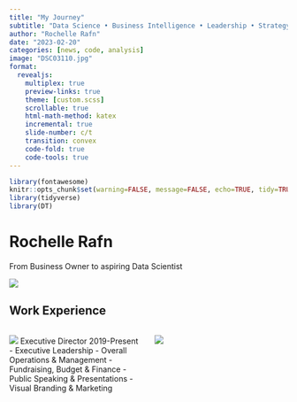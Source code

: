 ```yaml
---
title: "My Journey"
subtitle: "Data Science • Business Intelligence • Leadership • Strategy"
author: "Rochelle Rafn"
date: "2023-02-20"
categories: [news, code, analysis]
image: "DSC03110.jpg"
format:
  revealjs: 
    multiplex: true
    preview-links: true
    theme: [custom.scss]
    scrollable: true
    html-math-method: katex
    incremental: true
    slide-number: c/t
    transition: convex
    code-fold: true
    code-tools: true
---
```


<link href="//netdna.bootstrapcdn.com/font-awesome/4.1.0/css/font-awesome.min.css" rel="stylesheet">

```r
library(fontawesome)
knitr::opts_chunk$set(warning=FALSE, message=FALSE, echo=TRUE, tidy=TRUE, comment=NA, prompt=FALSE, fig.height=6, fig.width=6.5, fig.retina = 3, dev = 'svg', eval=TRUE)
library(tidyverse)
library(DT)
```

# Rochelle Rafn

From Business Owner to aspiring Data Scientist

![](DSC03110.jpg)

## Work Experience

:::: {.columns}
::: {.column width="50%"}
![](logo-mock-c-dark@1x.png)
Executive Director
2019-Present
- Executive Leadership
- Overall Operations & Management
- Fundraising, Budget & Finance
- Public Speaking & Presentations
- Visual Branding & Marketing

:::
::: {.column width="50%"}
![](IMG_6045.png)

:::
::::
